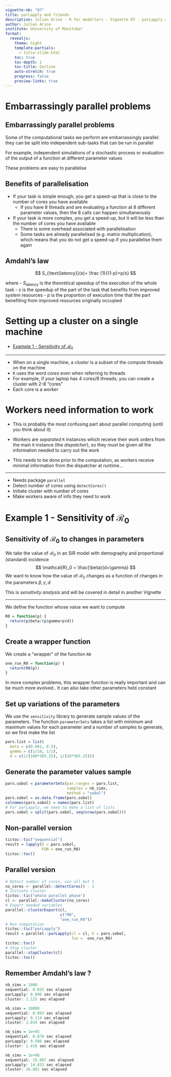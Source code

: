 ---
vignette-nb: "07"
title: parLapply and friends
description: Julien Arino - R for modellers - Vignette 07 - parLapply and friends.
author: Julien Arino
institute: University of Manitoba*
format: 
  revealjs:
    theme: night    
    template-partials:
      - title-slide.html
    toc: true
    toc-depth: 1
    toc-title: Outline
    auto-stretch: true
    progress: false
    preview-links: true
---

# Embarrassingly parallel problems

## Embarrassingly parallel problems

Some of the computational tasks we perform are embarrassingly parallel: they can be split into independent sub-tasks that can be run in parallel

For example, independent simulations of a stochastic process or evaluation of the output of a function at different parameter values

These problems are easy to parallelise

## Benefits of parallelisation 

- If your task is simple enough, you get a speed-up that is close to the number of cores you have available
  - If you have 8 threads and are evaluating a function at 8 different parameter values, then the 8 calls can happen simultaneously
- If your task is more complex, you get a speed-up, but it will be less than the number of cores you have available
  - There is some overhead associated with parallelisation
  - Some tasks are already parallelised (e.g. matrix multiplication), which means that you do not get a speed-up if you parallelise them again

## Amdahl's law

$$
  S_{\text{latency}}(s)=
  \frac {1}{(1-p)+p/s}
$$

where
- $S_{\text{latency}}$ is the theoretical speedup of the execution of the whole task
- $s$ is the speedup of the part of the task that benefits from improved system resources
- $p$ is the proportion of execution time that the part benefiting from improved resources originally occupied

# Setting up a cluster on a single machine
- [Example 1 - Sensitivity of $\mathcal{R}_0$](#example-1---sensitivity-of)

---

- When on a single machine, a *cluster* is a subset of the compute threads on the machine
- `R` uses the word *cores* even when referring to threads
- For example, if your laptop has 4 cores/8 threads, you can create a cluster with 2-8 "cores"
- Each core is a *worker*

# Workers need information to work

- This is probably the most confusing part about parallel computing (until you think about it)

- Workers are *separated* `R` instances which receive their work orders from the main `R` instance (the *dispatcher*), so they must be given all the information needed to carry out the work

- This needs to be done prior to the computation, as workers receive minimal information from the dispatcher at runtime...

---

- Needs package `parallel`
- Detect number of cores using `detectCores()`
- Initiate cluster with number of cores
- Make workers aware of info they need to work

# Example 1 - Sensitivity of $\mathcal{R}_0$

## Sensitivity of $\mathcal{R}_0$ to changes in parameters

We take the value of $\mathcal{R}_0$ in an SIR model with demography and proportional (standard) incidence
$$
\mathcal{R}_0 = \frac{\beta}{d+\gamma}
$$
We want to know how the value of $\mathcal{R}_0$ changes as a function of changes in the parameters $\beta,\gamma,d$

This is *sensitivity analysis* and will be covered in detail in another Vignette

---

We define the function whose value we want to compute

```R
R0 = function(p) {
  return(p$beta/(p$gamma+p$d))
}
```

## Create a wrapper function

We create a "wrapper" of the function `R0`

```R
one_run_R0 = function(p) {
  return(R0(p))
}
```

In more complex problems, this wrapper function is really important and can be much more evolved.. It can also take other parameters held constant

## Set up variations of the parameters

We use the `sensitivity` library to generate sample values of the parameters. The function `parameterSets` takes a list with minimum and maximum values for each parameter and a number of samples to generate, so we first make the list

```R
pars.list = list(
  beta = c(0.001, 0.5),
  gamma = c(1/10, 1/2),
  d = c(1/(100*365.25), 1/(20*365.25)))
```

## Generate the parameter values sample

```R
pars.sobol = parameterSets(par.ranges = pars.list, 
                           samples = nb_sims, 
                           method = "sobol")
pars.sobol = as.data.frame(pars.sobol)
colnames(pars.sobol) = names(pars.list)
# For parLapply, we need to make a list of lists
pars.sobol = split(pars.sobol, seq(nrow(pars.sobol)))
```

## Non-parallel version

```R
tictoc::tic("sequential")
result = lapply(X = pars.sobol,
                FUN = one_run_R0)
tictoc::toc()
```

## Parallel version

```R
# Detect number of cores, use all but 1
no_cores <- parallel::detectCores() - 1
# Initiate cluster
tictoc::tic("whole parallel phase")
cl <- parallel::makeCluster(no_cores)
# Export needed variables
parallel::clusterExport(cl,
                        c("R0",
                        "one_run_R0"))
# Run computation
tictoc::tic("parLapply")
result = parallel::parLapply(cl = cl, X = pars.sobol,
                             fun =  one_run_R0)
tictoc::toc()
# Stop cluster
parallel::stopCluster(cl)
tictoc::toc()
```

## Remember Amdahl's law ?

```R
nb_sims = 1000
sequential: 0.015 sec elapsed
parLapply: 0.096 sec elapsed
cluster: 1.125 sec elapsed

nb_sims = 10000
sequential: 0.093 sec elapsed
parLapply: 0.114 sec elapsed
cluster: 1.034 sec elapsed

nb_sims = 1e+05
sequential: 0.878 sec elapsed
parLapply: 0.506 sec elapsed
cluster: 1.416 sec elapsed

nb_sims = 1e+06
sequential: 15.807 sec elapsed
parLapply: 14.833 sec elapsed
cluster: 16.881 sec elapsed
```